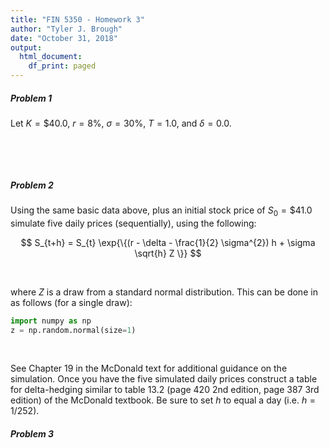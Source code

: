 ```yaml
---
title: "FIN 5350 - Homework 3"
author: "Tyler J. Brough"
date: "October 31, 2018"
output:
  html_document:
    df_print: paged
---
```




##### __Problem 1__
 
Let $K = \$40.0$, $r = 8\%$, $\sigma = 30\%$, $T = 1.0$, and $\delta = 0.0$. 

<br>

\begin{itemize}
 \item[\textbf{a.}] Write \texttt{Python} functions for delta, gamma, vega, theta and rho for European call and put options under the BSM model.
 \item[\textbf{b.}] Calculate and plot delta, gamma, vega, theta, and rho for a call option for a range of time $T$ stock prices ($S_{T}$) ranging from $\$0.0$ to $\$80.0$.
 \item[\textbf{c.}] Repeat the above for a put option.
\end{itemize}
   
<br>

##### __Problem 2__

Using the same basic data above, plus an initial stock price of $S_{0} = \$41.0$ simulate five daily prices (sequentially), using the following:

$$
S_{t+h} = S_{t} \exp{\{(r - \delta - \frac{1}{2} \sigma^{2}) h + \sigma \sqrt{h} Z \}}
$$

<br>

where $Z$ is a draw from a standard normal distribution. This can be done in \texttt{Python} as follows (for a single draw):

\vspace{2.5mm}

```python
import numpy as np
z = np.random.normal(size=1)
```

<br>

See Chapter 19 in the McDonald text for additional guidance on the simulation. Once you have the five simulated daily prices construct a table for delta-hedging similar to table 13.2 (page 420 2nd edition, page 387 3rd edition) of the McDonald textbook. Be sure to set $h$ to equal a day (i.e. $h = 1/252$).  

##### __Problem 3__



